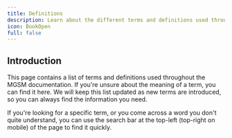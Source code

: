 ```yaml
---
title: Definitions
description: Learn about the different terms and definitions used throughout the MGSM documentation.
icon: BookOpen
full: false
---
```


## Introduction

This page contains a list of terms and definitions used throughout the MGSM documentation. If you're unsure about the meaning of a term, you can find it here. We will keep this list updated as new terms are introduced, so you can always find the information you need.

<Callout type="info">
  If you're looking for a specific term, or you come across a word you don't quite understand, you can use the search bar at the top-left (top-right on mobile) of the page to find it quickly.
</Callout>
